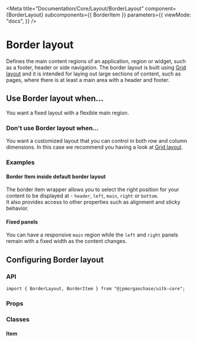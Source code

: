 
<Meta
  title="Documentation/Core/Layout/BorderLayout"
  component={BorderLayout}
  subcomponents={{ BorderItem }}
  parameters={{
    viewMode: "docs",
  }}
/>

# Border layout

Defines the main content regions of an application, region or widget, such as a footer, header or side navigation.
The border layout is built using [Grid layout](?path=/docs/documentation-core-layout-gridlayout--page) and it is intended for laying out large sections of content, such as pages, where there is at least a main area with a header and footer.

<Canvas>
  <Story id="core-layout-borderlayout--border-layout-all-panels" />
</Canvas>

## Use Border layout when...

You want a fixed layout with a flexible main region.

### Don't use Border layout when...

You want a customized layout that you can control in both row and column dimensions. In this case we recommend you having a look at [Grid layout](?path=/docs/documentation-core-layout-gridlayout--page).

### Examples

#### Border Item inside default border layout

The border item wrapper allows you to select the right position for your content to be displayed at - `header`, `left`, `main`, `right` or `bottom`.  
It also provides access to other properties such as alignment and sticky behavior.

<Canvas>
  <Story id="core-layout-borderlayout-borderitem--border-item-wrapper" />
</Canvas>

#### Fixed panels

You can have a responsive `main` region while the `left` and `right` panels remain with a fixed width as the content changes.

<Canvas>
  <Story id="core-layout-borderlayout--border-layout-fixed-panels" />
</Canvas>

## Configuring Border layout

### API

```
import { BorderLayout, BorderItem } from "@jpmorganchase/uitk-core";
```

### Props

<ArgsTable of={BorderLayout} />

### Classes

#### Item

<CSSClassTable of={BorderItem} />

<HelpAndSupport />
